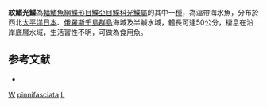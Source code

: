 {{Speciesbox
| taxon = Liopsetta pinnifasciata
| binomial_authority = [[Kner|Kner]], 1870
| status = NE
| status_system = IUCN3.1
| synonyms = *''Pleuronectes pinnifasciatus'', <small>Kner, 1870</small>
*''Liopsetta pinnifasciatus'', <small>Kner, 1870</small>
}}

'''紋鰭光鰈'''為[[輻鰭魚綱|輻鰭魚綱]][[鰈形目|鰈形目]][[鰈亞目|鰈亞目]][[鰈科|鰈科]][[光鰈屬|光鰈屬]]的其中一[[種|種]]，為溫帶海水魚，分布於西北[[太平洋|太平洋]][[日本|日本]]、[[俄羅斯|俄羅斯]][[千島群島|千島群島]]海域及半鹹水域，體長可達50公分，棲息在沿岸底層水域，生活習性不明，可做為食用魚。

==参考文献==
*{{FishBase_species|genus=Liopsetta|species=pinnifasciata|year=2014|month=3}}

{{魚類小作品}}
{{Taxonbar}}
[[Category:食用魚|W]]
[[Category:光鰈屬|pinnifasciata]]
[[Category:1870年描述的鱼类|L]]